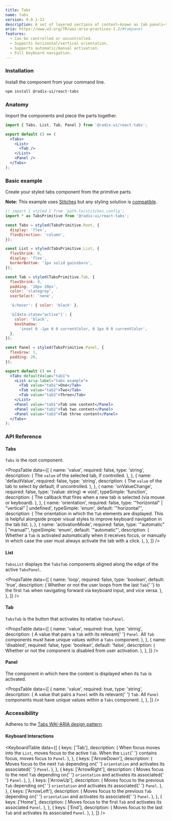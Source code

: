 ```yaml
---
title: Tabs
name: tabs
version: 0.0.1-13
description: A set of layered sections of content—known as tab panels—that display one panel of content at a time.
aria: https://www.w3.org/TR/wai-aria-practices-1.2/#tabpanel
features:
  - Can be controlled or uncontrolled.
  - Supports horizontal/vertical orientation.
  - Supports automatic/manual activation.
  - Full keyboard navigation.
---
```



<HeroSlot>
  <TabsHero />
</HeroSlot>

### Installation

Install the component from your command line.

```bash
npm install @radix-ui/react-tabs
```

### Anatomy

Import the components and piece the parts together.

```jsx
import { Tabs, List, Tab, Panel } from '@radix-ui/react-tabs';

export default () => (
  <Tabs>
    <List>
      <Tab />
    </List>
    <Panel />
  </Tabs>
);
```

### Basic example

Create your styled tabs component from the primitive parts.

**Note:** This example uses [Stitches](https://stitches.dev) but any styling solution is [compatible](../overview/styling).

```jsx live manual
// import { styled } from 'path-to/stitches.config';
import * as TabsPrimitive from '@radix-ui/react-tabs';

const Tabs = styled(TabsPrimitive.Root, {
  display: 'flex',
  flexDirection: 'column',
});

const List = styled(TabsPrimitive.List, {
  flexShrink: 0,
  display: 'flex',
  borderBottom: '1px solid gainsboro',
});

const Tab = styled(TabsPrimitive.Tab, {
  flexShrink: 0,
  padding: '10px 20px',
  color: 'slategray',
  userSelect: 'none',

  '&:hover': { color: 'black' },

  '&[data-state="active"]': {
    color: 'black',
    boxShadow:
      'inset 0 -1px 0 0 currentColor, 0 1px 0 0 currentColor',
  },
});

const Panel = styled(TabsPrimitive.Panel, {
  flexGrow: 1,
  padding: 20,
});

export default () => (
  <Tabs defaultValue="tab1">
    <List aria-label="tabs example">
      <Tab value="tab1">One</Tab>
      <Tab value="tab2">Two</Tab>
      <Tab value="tab3">Three</Tab>
    </List>
    <Panel value="tab1">Tab one content</Panel>
    <Panel value="tab2">Tab two content</Panel>
    <Panel value="tab3">Tab three content</Panel>
  </Tabs>
);
```

### API Reference

#### Tabs

`Tabs` is the root component.

<PropsTable
  data={[
    {
      name: 'value',
      required: false,
      type: 'string',
      description: (
        <span>
          The <Code>value</Code> of the selected tab, if controlled.
        </span>
      ),
    },
    {
      name: 'defaultValue',
      required: false,
      type: 'string',
      description: (
        <span>
          The <Code>value</Code> of the tab to select by default, if
          uncontrolled.
        </span>
      ),
    },
    {
      name: 'onValueChange',
      required: false,
      type: '(value: string) => void',
      typeSimple: 'function',
      description: (
        <span>
          The callback that fires when a new tab is selected (via
          mouse or keyboard).
        </span>
      ),
    },
    {
      name: 'orientation',
      required: false,
      type: '"horizontal" | "vertical" | undefined',
      typeSimple: 'enum',
      default: '"horizontal"',
      description: (
        <span>
          The orientation in which the <Code>Tab</Code> elements are
          displayed. This is helpful alongside proper visual styles to
          improve keyboard navigation in the tab list.
        </span>
      ),
    },
    {
      name: 'activationMode',
      required: false,
      type: '"automatic" | "manual"',
      typeSimple: 'enum',
      default: '"automatic"',
      description: (
        <span>
          Whether a <Code>Tab</Code> is activated automatically when
          it receives focus, or manually in which case the user must
          always activate the tab with a click.
        </span>
      ),
    },
  ]}
/>

#### List

`TabsList` displays the `TabsTab` components aligned along the edge of the active `TabsPanel`.

<PropsTable
  data={[
    {
      name: 'loop',
      required: false,
      type: 'boolean',
      default: 'true',
      description: (
        <span>
          Whether or not the user loops from the last <Code>Tab</Code>{' '}
          to the first <Code>Tab</Code> when navigating forward via
          keyboard input, and vice versa.
        </span>
      ),
    },
  ]}
/>

#### Tab

`TabsTab` is the button that activates its relative `TabsPanel`.

<PropsTable
  data={[
    {
      name: 'value',
      required: true,
      type: 'string',
      description: (
        <span>
          A value that pairs a <Code>Tab</Code> with its relevant{' '}
          <Code>Panel</Code>. All <Code>Tab</Code> components must
          have unique values within a <Code>Tabs</Code> component.
        </span>
      ),
    },
    {
      name: 'disabled',
      required: false,
      type: 'boolean',
      default: 'false',
      description: (
        <span>
          Whether or not the component is disabled from user
          activation.
        </span>
      ),
    },
  ]}
/>

#### Panel

The component in which here the content is displayed when its `Tab` is activated.

<PropsTable
  data={[
    {
      name: 'value',
      required: true,
      type: 'string',
      description: (
        <span>
          A value that pairs a <Code>Panel</Code> with its relevant{' '}
          <Code>Tab</Code>. All <Code>Panel</Code> components must
          have unique values within a <Code>Tabs</Code> component.
        </span>
      ),
    },
  ]}
/>

### Accessibility

Adheres to the [Tabs WAI-ARIA design pattern](https://www.w3.org/TR/wai-aria-practices-1.2/#tabpanel).

#### Keyboard Interactions

<KeyboardTable
  data={[
    {
      keys: ['Tab'],
      description: (
        <span>
          When focus moves into the <Code>List</Code>, moves focus to
          the active <Code>Tab</Code>. When the <Code>List</Code>{' '}
          contains focus, moves focus to <Code>Panel</Code>.
        </span>
      ),
    },
    {
      keys: ['ArrowDown'],
      description: (
        <span>
          Moves focus to the next <Code>Tab</Code> depending on{' '}
          <Code>orientation</Code> and activates its associated{' '}
          <Code>Panel</Code>.
        </span>
      ),
    },
    {
      keys: ['ArrowRight'],
      description: (
        <span>
          Moves focus to the next <Code>Tab</Code> depending on{' '}
          <Code>orientation</Code> and activates its associated{' '}
          <Code>Panel</Code>.
        </span>
      ),
    },
    {
      keys: ['ArrowUp'],
      description: (
        <span>
          Moves focus to the previous <Code>Tab</Code> depending on{' '}
          <Code>orientation</Code> and activates its associated{' '}
          <Code>Panel</Code>.
        </span>
      ),
    },
    {
      keys: ['ArrowLeft'],
      description: (
        <span>
          Moves focus to the previous <Code>Tab</Code> depending on{' '}
          <Code>orientation</Code> and activates its associated{' '}
          <Code>Panel</Code>.
        </span>
      ),
    },
    {
      keys: ['Home'],
      description: (
        <span>
          Moves focus to the first <Code>Tab</Code> and activates its
          associated <Code>Panel</Code>.
        </span>
      ),
    },
    {
      keys: ['End'],
      description: (
        <span>
          Moves focus to the last <Code>Tab</Code> and activates its
          associated <Code>Panel</Code>.
        </span>
      ),
    },
  ]}
/>
